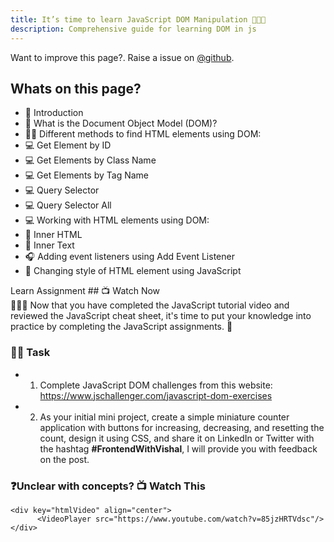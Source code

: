 ```yaml
---
title: It’s time to learn JavaScript DOM Manipulation 📝👨‍💻
description: Comprehensive guide for learning DOM in js
---
```


<Callout>

Want to improve this page?. Raise a issue on [@github](https://github.com/ManishBisht777/frontend-freaks-website).

</Callout>

## Whats on this page?

- 📌 Introduction
- 🧐 What is the Document Object Model (DOM)?
- 🕵️‍♂️ Different methods to find HTML elements using DOM:
- 💻 Get Element by ID
- 💻 Get Elements by Class Name
- 💻 Get Elements by Tag Name
- 💻 Query Selector
- 💻 Query Selector All
- 💻 Working with HTML elements using DOM:
- 📝 Inner HTML
- 📝 Inner Text
- 🎧 Adding event listeners using Add Event Listener
- 🎨 Changing style of HTML element using JavaScript

<Tabs defaultValue="learn">

<TabsList>
  <TabsTrigger value="learn">Learn</TabsTrigger>
  <TabsTrigger value="assignment">Assignment</TabsTrigger>
</TabsList>

<TabsContent value="learn">
     ## 📺 Watch Now


<div className="w-full h-full">
  <VideoPlayer src="https://www.youtube.com/watch?v=85jzHRTVdsc"/>
</div>


<Callout type="info">
   👨‍💻📝 Now that you have completed the JavaScript tutorial video and reviewed the JavaScript cheat sheet, it's time to put your knowledge into practice by completing the JavaScript assignments. 🚀
</Callout>

</TabsContent>

<TabsContent value="assignment">

 ### 📌🔨 Task

- 1. Complete JavaScript DOM challenges from this website: https://www.jschallenger.com/javascript-dom-exercises
- 2. As your initial mini project, create a simple miniature counter application with buttons for increasing, decreasing, and resetting the count, design it using CSS, and share it on LinkedIn or Twitter with the hashtag **#FrontendWithVishal**, I will provide you with feedback on the post.

 ### ❓Unclear with concepts? 📺 Watch This
    <div key="htmlVideo" align="center">
          <VideoPlayer src="https://www.youtube.com/watch?v=85jzHRTVdsc"/>
    </div>

</TabsContent>

</Tabs>